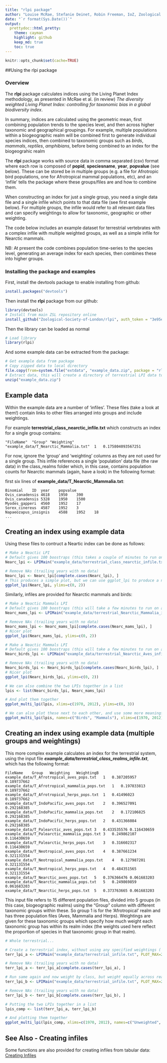 ```yaml
---
title: "rlpi package"
author: "Louise McRae, Stefanie Deinet, Robin Freeman, IoZ, Zoological Society of London"
date: "`r format(Sys.Date())`"
output:  
  prettydoc::html_pretty:
    theme: cayman
    highlight: github
    keep_md: true  
    toc: true
---
```


```r
knitr::opts_chunk$set(cache=TRUE)
```

##Using the rlpi package 

### Overview

The **rlpi** package calculates indices using the Living Planet Index methodology, as presented in McRae et al. (in review) *The diversity weighted Living Planet Index: controlling for taxonomic bias in a global biodiversity index*.

In summary, indices are calculated using the geometric mean, first combining population trends to the species level, and then across higher taxonomic and geographical groupings. For example, multiple populations within a biogeographic realm will be combined first to generate individual species indices, then combined to taxonomic groups such as *birds*, *mammals*, *reptiles*, *amphibians*, before being combined to an index for the biogeograhic realm

The **rlpi** package works with source data in comma separated (csv) format where each row is composed 
of **popid**, **speciesname**, **year**, **popvalue** (see below). These can be stored be in multiple groups (e.g. a file for Afrotropic bird populations, one for Afrotropical mammal populations, etc), and an 'infile' tells the package where these groups/files are and how to combine them. 

When constructing an index for just a single group, you need a single data file and a single
infile which points to that data file (see first example below). For multiple groups, the infile would refer to all relevant data files and can specify weightings to allow for taxonomic, geographic or other weighting.

The code below includes an example dataset for terrestrial vertebrates with a complex infile with multiple weighted groups, as well as a simple infile for Nearctic mammals.

NB: At present the code combines population time-series to the species level, generating an average index for each species, then combines these into higher groups.

### Installing the package and examples

First, install the devtools package to enable installing from github:

```r
install.packages("devtools")
```

Then install the **rlpi** package from our github:

```r
library(devtools)
# Install from main ZSL repository online
install_github("Zoological-Society-of-London/rlpi", auth_token = "3e95e9d1c26c0bd8f9fed628b224dbe811064c20", dependencies=TRUE)
```

Then the library can be loaded as normal

```r
# Load library
library(rlpi)
```

And some example data can be extracted from the package:

```r
# Get example data from package
# Copy zipped data to local directory 
file.copy(from=system.file("extdata", "example_data.zip", package = "rlpi"), to=getwd())
# Extract data, this will create a directory of terrestrial LPI data to construct a terrestrial index from.
unzip("example_data.zip")

```

## Example data

Within the example data are a number of 'infiles'. These files (take a look at them!) contain links to other files arranged into groups and include weightings. 

For example **terrestrial_class_nearctic_infile.txt** which constructs an index for a single group contains:

```
"FileName"	"Group"	"Weighting"
"example_data/T_Nearctic_Mammalia.txt"	1	0.175804093567251
```

For now, ignore the 'group' and 'weighting' columns as they are not used for a single group. This infile references a single 'population' data file (the raw data) in the class_realms folder which, in this case, contains population counts for Nearctic mammals (again, have a look) in the following format:

first six lines of **example_data/T_Nearctic_Mammalia.txt**:

```
Binomial	ID	year	popvalue
Ovis_canadensis	4618	1950	390
Ovis_canadensis	5328	1950	1500
Myodes_gapperi	4560	1952	17
Sorex_cinereus	4587	1952	3
Napaeozapus_insignis	4588	1952	18
...
```

## Creating an index using example data

Using these files to contruct a Neartic index can be done as follows:

```r
# Make a Neactic LPI 
# Default gives 100 boostraps (this takes a couple of minutes to run on a 2014 Macbook)
Nearc_lpi <- LPIMain("example_data/terrestrial_class_nearctic_infile.txt", use_weightings = 1, VERBOSE=FALSE, show_progress=FALSE)

# Remove NAs (trailing years with no data)
Nearc_lpi <- Nearc_lpi[complete.cases(Nearc_lpi), ]
# This produces a simple plot, but we can use ggplot_lpi to produce a nicer version
ggplot_lpi(Nearc_lpi, ylims=c(0, 2))
```

Similarly, infiles are provided for Nearctic mammals and birds:

```r
# Make a Neactic Mammals LPI 
# Default gives 100 boostraps (this will take a few minutes to run on a 2014 Macbook)
Nearc_mams_lpi <- LPIMain("example_data/terrestrial_Nearctic_Mammalia_infile.txt", VERBOSE=FALSE, show_progress=FALSE)

# Remove NAs (trailing years with no data)
Nearc_mams_lpi <- Nearc_mams_lpi[complete.cases(Nearc_mams_lpi), ]
# Nicer plot
ggplot_lpi(Nearc_mams_lpi, ylims=c(0, 2))

# Make a Neactic Mammals LPI 
# Default gives 100 boostraps (this will take a few minutes to run on a 2014 Macbook)
Nearc_birds_lpi <- LPIMain("example_data/terrestrial_Nearctic_Aves_infile.txt", VERBOSE=FALSE, show_progress=FALSE)

# Remove NAs (trailing years with no data)
Nearc_birds_lpi <- Nearc_birds_lpi[complete.cases(Nearc_birds_lpi), ]
# Nicer plot
ggplot_lpi(Nearc_birds_lpi, ylims=c(0, 2))

# We can also combine the two LPIs together in a list
lpis <- list(Nearc_birds_lpi, Nearc_mams_lpi)

# And plot them together 
ggplot_multi_lpi(lpis, xlims=c(1970, 2012), ylims=c(0, 3))

# We can also plot these next to each other, and use some more meaningful titles
ggplot_multi_lpi(lpis, names=c("Birds", "Mammals"), xlims=c(1970, 2012), ylims=c(0, 3), facet=TRUE)

```

## Creating an index using example data (multiple groups and weightings)

This more complex example calculates an index for the terrestrial system, using the input file ***example_data/terrestrial_class_realms_infile.txt***, which has the following format:

```
FileName	Group	Weighting	WeightingB
example_data/T_Afrotropical_aves_pops.txt	1	0.387205957	0.189737662
example_data/T_Afrotropical_mammalia_pops.txt	1	0.197833813	0.189737662
example_data/T_Afrotropical_herps_pops.txt	1	0.41496023	0.189737662
example_data/T_IndoPacific_aves_pops.txt	2	0.396527091	0.292168385
example_data/T_IndoPacific_mammalia_pops.txt	2	0.172106825	0.292168385
example_data/T_IndoPacific_herps_pops.txt	2	0.431366084	0.292168385
example_data/T_Palearctic_aves_pops.txt	3	0.433535576	0.116430659
example_data/T_Palearctic_mammalia_pops.txt	3	0.249862107	0.116430659
example_data/T_Palearctic_herps_pops.txt	3	0.316602317	0.116430659
example_data/T_Neotropical_aves_pops.txt	4	0.387661234	0.321131554
example_data/T_Neotropical_mammalia_pops.txt	4	0.127987201	0.321131554
example_data/T_Neotropical_herps_pops.txt	4	0.484351565	0.321131554
example_data/T_Nearctic_aves_pops.txt	5	0.376366476	0.061683203
example_data/T_Nearctic_mammalia_pops.txt	5	0.249869859	0.061683203
example_data/T_Nearctic_herps_pops.txt	5	0.373763665	0.061683203
```

This input file refers to 15 different population files, divided into 5 groups (in this case, biogeographic realms) using the "Group" column with different taxonomic groups within these. So group 1 is for the 'Afrotropical' realm and has three population files (Aves, Mammalia and Herps). Weightings are given for these taxonomic groups which specify how much weight each taxonomic group has within its realm index (the weights used here reflect the proportion of species in that taxonomic group in that realm). 


```r
# Whole terrestrial...

# Create a terrestrial index, without using any specified weightings ('use_weightings=0' - so treating taxonomic groups equally at one level, and biogeographic realms equally at the next)
terr_lpi_a <- LPIMain("example_data/terrestrial_infile.txt", PLOT_MAX=2015, use_weightings=0, VERBOSE=FALSE, show_progress=FALSE)

# Remove NAs (trailing years with no data)
terr_lpi_a <- terr_lpi_a[complete.cases(terr_lpi_a), ]

# Run same again and now weight by class, but weight equally across realms (see infile for weights)
terr_lpi_b <- LPIMain("example_data/terrestrial_infile.txt", PLOT_MAX=2015, force_recalculation=0, use_weightings=1, VERBOSE=FALSE, show_progress=FALSE)

# Remove NAs (trailing years with no data)
terr_lpi_b <- terr_lpi_b[complete.cases(terr_lpi_b), ]

# Putting the two LPIs together in a list
lpis_comp <- list(terr_lpi_a, terr_lpi_b)

# And plotting them together 
ggplot_multi_lpi(lpis_comp, xlims=c(1970, 2012), names=c("Unweighted", "Weighted"), facet=TRUE)
```

## See Also - Creating infiles

Some functions are also provided for creating infiles from tabular data: [Creating Infiles](creating_infiles.md)


```
```



